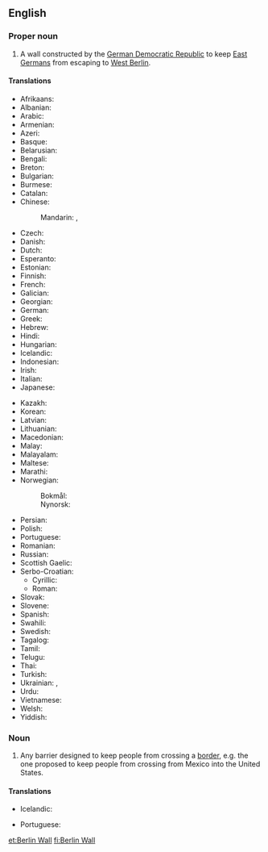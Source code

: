 ==English==
{{commonscat}}
{{wikipedia}}
{{wikiquote}}

===Proper noun===
{{en-proper noun|head=[[Berlin]] [[wall|Wall]]}}

# A wall constructed by the [[German Democratic Republic]] to keep [[East Germans]] from escaping to [[West Berlin]].

====Translations====
{{trans-top|Berlin Wall}}
* Afrikaans: {{t|af|Berlynse Muur}}
* Albanian: {{t|sq|Muri i Berlinit|m}}
* Arabic: {{t|ar|جِدَار بَرْلِين|m}}
* Armenian: {{t|hy|Բեռլինի պատ|sc=Armn}}
* Azeri: {{t|az|Berlin divarı}}
* Basque: {{t|eu|Berlingo harresia}}
* Belarusian: {{t|be|Берлінская сцяна|f|sc=Cyrl}}
* Bengali: {{t|bn|বার্লিন প্রাচীর|sc=Beng}}
* Breton: {{t|br|Moger Berlin|m}}
* Bulgarian: {{t|bg|Берлинска стена|f|sc=Cyrl}}
* Burmese: {{t|my|ဘာလင် တံတိုင်း|sc=Mymr}}
* Catalan: {{t|ca|Mur de Berlín|m}}
* Chinese:
*: Mandarin: {{t+|cmn|柏林圍牆|sc=Hani}}, {{t|cmn|柏林围墙|tr=Bólín Wéiqiáng|sc=Hani}}
* Czech: {{t|cs|Berlínská zeď|f}}
* Danish: {{t|da|Berlinmuren|c}}
* Dutch: {{t|nl|Berlijnse Muur|m}}
* Esperanto: {{t|eo|Berlina muro}}
* Estonian: {{t|et|Berliini müür}}
* Finnish: {{t|fi|Berliinin muuri}}
* French: {{t|fr|mur de Berlin|m}}
* Galician: {{t|gl|muro de Berlín|m}}
* Georgian: {{t|ka|ბერლინის კედელი|sc=Geor}}
* German: {{t+|de|Berliner Mauer}}
* Greek: {{t|el|Τείχος του Βερολίνου|n}}
* Hebrew: {{t|he|חוֹמַת בֶּרְלִין|f|tr=khomát Berlin|sc=Hebr}}
* Hindi: {{t|hi|बर्लिन की दीवार|f|sc=Deva}}
* Hungarian: {{t|hu|Berlini fal}}
* Icelandic: {{t|is|Berlínarmúrinn|m}}
* Indonesian: {{t|id|Tembok Berlin}}
* Irish: {{t|ga|Balla Bheirlín|m}}
* Italian: {{t|it|muro di Berlino|m}}
* Japanese: {{t|ja|ベルリンの壁|tr=Berurin Kabe|sc=Jpan}}
{{trans-mid}}
* Kazakh: {{t|kk|Берлин қабырғасы|sc=Cyrl}}
* Korean: {{t|ko|베를린 장벽|sc=Kore}}
* Latvian: {{t|lv|Berlīnes mūris|m}}
* Lithuanian: {{t|lt|Berlyno siena|f}}
* Macedonian: {{t|mk|Берлински ѕид|m|sc=Cyrl}}
* Malay: {{t|ms|Tembok Berlin}}
* Malayalam: {{t|ml|ബെർലിൻ മതിൽ|sc=Mlym}}
* Maltese: {{t|mt|ħajt ta’ Berlin|m}}
* Marathi: {{t|mr|बर्लिनची भिंत|sc=Deva}}
* Norwegian:
*: Bokmål: {{t|nb|Berlinmuren|m}}
*: Nynorsk: {{t|nn|Berlinmuren|m}}
* Persian: {{t|fa|دیوار برلین|tr=divâr berlin|sc=fa-Arab}}
* Polish: {{t|pl|Mur Berliński|m}}
* Portuguese: {{t|pt|Muro de Berlim|m}}
* Romanian: {{t|ro|Zidul Berlinului|m}}
* Russian: {{t|ru|Берли́нская стена́|f}}
* Scottish Gaelic: {{t|gd|Balla Bherlin|m}}
* Serbo-Croatian: 
**Cyrillic: {{t|sh|Берлински зид|m}}
**Roman: {{t|sh|Berlinski zid|m}}
* Slovak: {{t|sk|Berlínsky mur|m}}
* Slovene: {{t|sl|Berlinski zid|m}}
* Spanish: {{t|es|muro de Berlín|m}}
* Swahili: {{t|sw|Ukuta wa Berlin}}
* Swedish: {{t|sv|Berlinmuren|c}}
* Tagalog: {{t|tl|Pader ng Berlin}}
* Tamil: {{t|ta|பெர்லின் சுவர்|sc=Taml}}
* Telugu: {{t|te|బెర్లిన్ గోడ|sc=Telu}}
* Thai: {{t|th|กำแพงเบอร์ลิน|tr=gam-peeng-berlin|sc=Thai}}
* Turkish: {{t|tr|Berlin Duvarı}}
* Ukrainian: {{t|uk|Берлі́нська стіна́|f|sc=Cyrl}}, {{t|uk|Берлінська стіна, Берлінський мур|m|alt=Берлінський мур|sc=Cyrl}}
* Urdu: {{t|ur|دیوار برلن|f|tr=dīvār barlin|sc=ur-Arab}}
* Vietnamese: {{t|vi|Bức tường Berlin}}
* Welsh: {{t|cy|Mur Berlin|m}}
* Yiddish: {{t|yi|בערלינער וואַנט|f}}
{{trans-bottom}}

===Noun===
{{en-noun|head=[[Berlin]] [[wall|Wall]]}}

# {{label|en|politics}} Any barrier designed to keep people from crossing a [[border]], e.g. the one proposed to keep people from crossing from Mexico into the United States.

====Translations====
{{trans-top|barrier designed to keep people from crossing a border}}
* Icelandic: {{t|is|Berlínarmúrinn|m}}
{{trans-mid}}
* Portuguese: {{t|pt|muro de Berlim|m}}
{{trans-bottom}}

[[et:Berlin Wall]]
[[fi:Berlin Wall]]